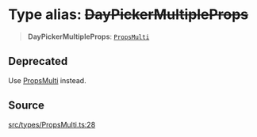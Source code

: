 # Type alias: ~~DayPickerMultipleProps~~

> **DayPickerMultipleProps**: [`PropsMulti`](/api/latest/interfaces/PropsMulti.mdx)

## Deprecated

Use [PropsMulti](/api/latest/interfaces/PropsMulti.mdx) instead.

## Source

[src/types/PropsMulti.ts:28](https://github.com/gpbl/react-day-picker/blob/c4157425c/src/types/PropsMulti.ts#L28)

